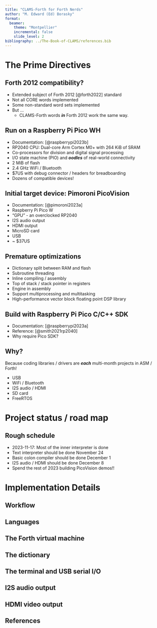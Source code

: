```yaml
---
title: "CLAMS-Forth for Forth Nerds"
author: "M. Edward (Ed) Borasky"
format:
  beamer:
    theme: "Montpellier"
    incremental: false
    slide_level: 2
bibliography: ../The-Book-of-CLAMS/references.bib
---
```


# The Prime Directives

## Forth 2012 compatibility?
- Extended subject of Forth 2012 [@forth2022] standard
- Not all CORE words implemented
- Some non-standard word sets implemented
- But ... 
    * CLAMS-Forth words ***in*** Forth 2012 work the same way.

## Run on a Raspberry Pi Pico WH
- Documentation: [@raspberrypi2023b]
- RP2040 CPU: Dual-core Arm Cortex M0+ with 264 KiB of SRAM
- Co-processors for division and digital signal processing
- I/O state machine (PIO) and ***oodles*** of real-world connectivity
- 2 MiB of flash
- 2.4 GHz WiFi / Bluetooth
- $7US with debug connector / headers for breadboarding
- Dozens of compatible devices!

## Initial target device: Pimoroni PicoVision
- Documentation: [@pimoroni2023a]
- Raspberry Pi Pico W
- "GPU" - an overclocked RP2040
- I2S audio output
- HDMI output
- MicroSD card
- USB
- ~ $37US

## Premature optimizations
- Dictionary split between RAM and flash
- Subroutine threading
- Inline compiling / assembly
- Top of stack / stack pointer in registers
- Engine in assembly
- Support multiprocessing and multitasking
- High-performance vector block floating point DSP library

## Build with Raspberry Pi Pico C/C++ SDK
- Documentation:  [@raspberrypi2023a]
- Reference: [@smith2021rp2040]
- Why require Pico SDK?

## Why?

Because coding libraries / drivers are ***each*** multi-month projects in ASM / Forth!

- USB
- WiFi / Bluetooth
- I2S audio / HDMI
- SD card
- FreeRTOS

# Project status / road map

## Rough schedule

- 2023-11-17: Most of the inner interpreter is done
- Text interpreter should be done November 24
- Basic colon compiler should be done December 1
- I2S audio / HDMI should be done December 8
- Spend the rest of 2023 building PicoVision demos!!

# Implementation Details

## Workflow

## Languages

## The Forth virtual machine

## The dictionary

## The terminal and USB serial I/O

## I2S audio output

## HDMI video output

## References {.smaller}
